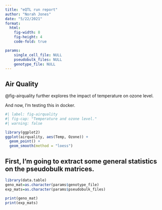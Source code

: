 ```yaml
---
title: "eQTL run report"
author: "Norah Jones"
date: "5/22/2021"
format: 
  html:
    fig-width: 8
    fig-height: 4
    code-fold: true

params: 
    single_cell_file: NULL 
    pseudobulk_files: NULL
    genotype_file: NULL 
---
```


## Air Quality

@fig-airquality further explores the impact of temperature on ozone level.

And now, I'm testing this in docker.

```r
#| label: fig-airquality
#| fig-cap: "Temperature and ozone level."
#| warning: false

library(ggplot2)
ggplot(airquality, aes(Temp, Ozone)) + 
  geom_point() + 
  geom_smooth(method = "loess")
```

## First, I'm going to extract some general statistics on the pseudobulk matrices. 

```r
library(data.table)
geno_mat=as.character(params$genotype_file)
exp_mats=as.character(params$pseudobulk_files)

print(geno_mat)
print(exp_mats)

```